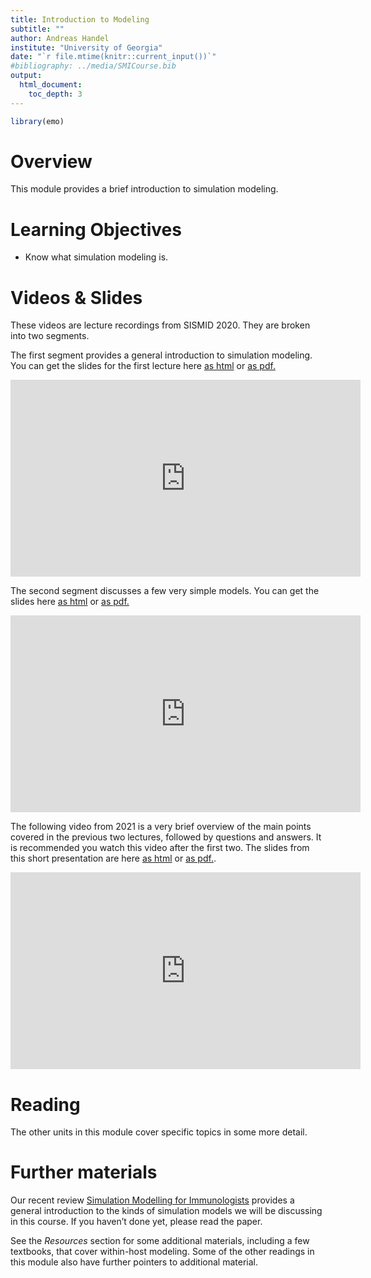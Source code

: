 ---
title: Introduction to Modeling
subtitle: ""
author: Andreas Handel
institute: "University of Georgia"
date: "`r file.mtime(knitr::current_input())`"
#bibliography: ../media/SMICourse.bib
output: 
  html_document:
    toc_depth: 3
---

```{r, echo = FALSE}
library(emo)
```


# Overview
This module provides a brief introduction to simulation modeling.

# Learning Objectives
* Know what simulation modeling is.


# Videos & Slides

These videos are lecture recordings from SISMID 2020. They are broken into two segments. 

The first segment provides a general introduction to simulation modeling. You can get the slides for the first lecture here [as html](./slides/Introduction_to_Modeling_Slides.html) or [as pdf.](./slides/Introduction_to_Modeling_Slides.pdf)

<p>
<iframe width="560" height="315" src="https://www.youtube.com/embed/BxSSU-uHjUQ" frameborder="0" allow="accelerometer; autoplay; encrypted-media; gyroscope; picture-in-picture" allowfullscreen></iframe>
</p>


The second segment discusses a few very simple models. You can get the slides here [as html](./slides/Simple_Models_Slides.html) or [as pdf.](./slides/Simple_Models_Slides.pdf)

<p>
<iframe width="560" height="315" src="https://www.youtube.com/embed/sIYiFAfMH08" frameborder="0" allow="accelerometer; autoplay; encrypted-media; gyroscope; picture-in-picture" allowfullscreen></iframe>
</p>


The following video from 2021 is a very brief overview of the main points covered in the previous two lectures, followed by questions and answers. It is recommended you watch this video after the first two. The slides from this short presentation are here [as html](./slides/2021_Intro_to_Modeling_Discussion_Slides.html) or [as pdf.](./slides/2021_Intro_to_Modeling_Discussion_Slides.pdf).  

<p>
<iframe width="560" height="315" src="https://www.youtube.com/embed/mNrE-L9Er0I" frameborder="0" allow="accelerometer; autoplay; encrypted-media; gyroscope; picture-in-picture" allowfullscreen></iframe>
</p>



# Reading

The other units in this module cover specific topics in some more detail.


# Further materials

Our recent review [Simulation Modelling for Immunologists](./media/2020-handel-natrevimm.pdf) provides a general introduction to the kinds of simulation models we will be discussing in this course. If you haven't done yet, please read the paper. 

See the _Resources_ section for some additional materials, including a few textbooks, that cover within-host modeling. Some of the other readings in this module also have further pointers to additional material.
